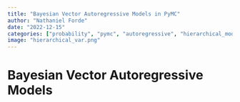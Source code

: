 ```yaml
---
title: "Bayesian Vector Autoregressive Models in PyMC"
author: "Nathaniel Forde"
date: "2022-12-15"
categories: ["probability", "pymc", "autoregressive", "hierarchical_models" ]
image: "hierarchical_var.png"
---
```


# Bayesian Vector Autoregressive Models

